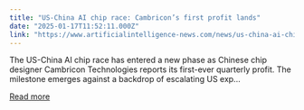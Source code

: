 ```yaml
---
title: "US-China AI chip race: Cambricon’s first profit lands"
date: "2025-01-17T11:52:11.000Z"
link: "https://www.artificialintelligence-news.com/news/us-china-ai-chip-race-cambricons-first-profit-lands/?utm_source=rss&utm_medium=rss&utm_campaign=us-china-ai-chip-race-cambricons-first-profit-lands"
---
```


The US-China AI chip race has entered a new phase as Chinese chip designer Cambricon Technologies reports its first-ever quarterly profit. The milestone emerges against a backdrop of escalating US exp...

[Read more](https://www.artificialintelligence-news.com/news/us-china-ai-chip-race-cambricons-first-profit-lands/?utm_source=rss&utm_medium=rss&utm_campaign=us-china-ai-chip-race-cambricons-first-profit-lands)
